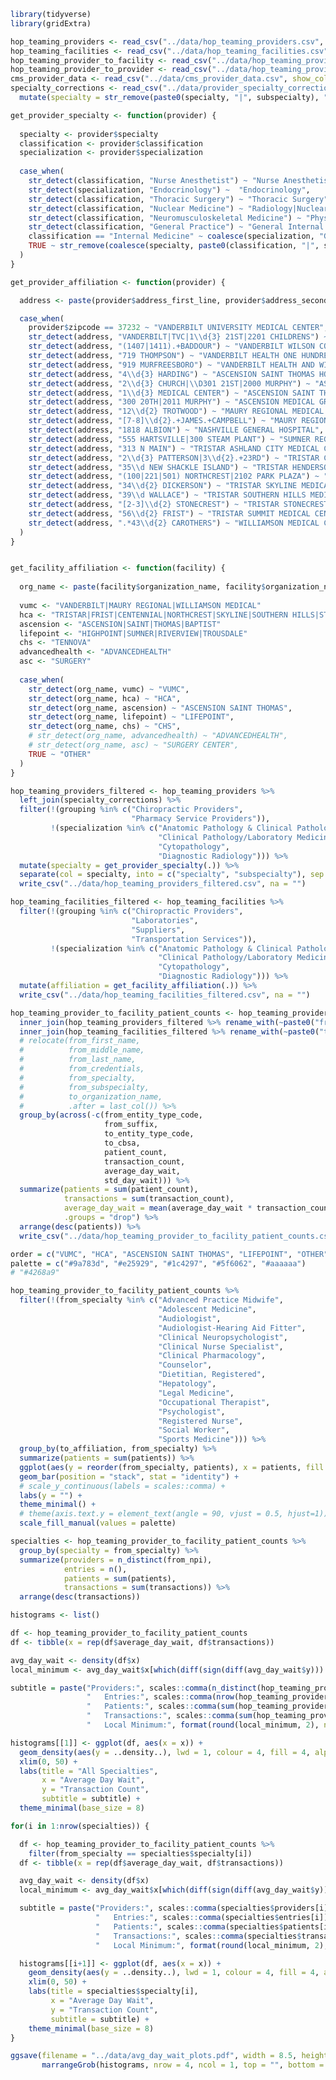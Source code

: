 ```r
library(tidyverse)
library(gridExtra)
```

```r
hop_teaming_providers <- read_csv("../data/hop_teaming_providers.csv", show_col_types = F)
hop_teaming_facilities <- read_csv("../data/hop_teaming_facilities.csv", show_col_types = F)
hop_teaming_provider_to_facility <- read_csv("../data/hop_teaming_provider_to_facility.csv", show_col_types = F)
hop_teaming_provider_to_provider <- read_csv("../data/hop_teaming_provider_to_provider.csv", show_col_types = F)
cms_provider_data <- read_csv("../data/cms_provider_data.csv", show_col_types = F)
specialty_corrections <- read_csv("../data/provider_specialty_corrections.csv",  show_col_types = F) %>%
  mutate(specialty = str_remove(paste0(specialty, "|", subspecialty), "\\|NA"))
```

```r
get_provider_specialty <- function(provider) {
  
  specialty <- provider$specialty 
  classification <- provider$classification
  specialization <- provider$specialization
  
  case_when(
    str_detect(classification, "Nurse Anesthetist") ~ "Nurse Anesthetist",
    str_detect(specialization, "Endocrinology") ~  "Endocrinology",
    str_detect(classification, "Thoracic Surgery") ~ "Thoracic Surgery",
    str_detect(classification, "Nuclear Medicine") ~ "Radiology|Nuclear Medicine",
    str_detect(classification, "Neuromusculoskeletal Medicine") ~ "Physical Medicine & Rehabilitation",
    str_detect(classification, "General Practice") ~ "General Internal Medicine",
    classification == "Internal Medicine" ~ coalesce(specialization, "General Internal Medicine"),
    TRUE ~ str_remove(coalesce(specialty, paste0(classification, "|", specialization)), "\\|NA")
  )
}

get_provider_affiliation <- function(provider) {

  address <- paste(provider$address_first_line, provider$address_second_line)

  case_when(
    provider$zipcode == 37232 ~ "VANDERBILT UNIVERSITY MEDICAL CENTER",
    str_detect(address, "VANDERBILT|TVC|1\\d{3} 21ST|2201 CHILDRENS") ~ "VANDERBILT UNIVERSITY MEDICAL CENTER",
    str_detect(address, "(1407|1411).+BADDOUR") ~ "VANDERBILT WILSON COUNTY HOSPITAL",
    str_detect(address, "719 THOMPSON") ~ "VANDERBILT HEALTH ONE HUNDRED OAKS",
    str_detect(address, "919 MURFREESBORO") ~ "VANDERBILT HEALTH AND WILLIAMSON MEDICAL CENTER WALK-IN CLINIC FRANKLIN",
    str_detect(address, "4\\d{3} HARDING") ~ "ASCENSION SAINT THOMAS HOSPITAL",
    str_detect(address, "2\\d{3} CHURCH|\\D301 21ST|2000 MURPHY") ~ "ASCENSION SAINT THOMAS HOSPITAL MIDTOWN",
    str_detect(address, "1\\d{3} MEDICAL CENTER") ~ "ASCENSION SAINT THOMAS RUTHERFORD HOSPITAL",
    str_detect(address, "300 20TH|2011 MURPHY") ~ "ASCENSION MEDICAL GROUP",
    str_detect(address, "12\\d{2} TROTWOOD") ~ "MAURY REGIONAL MEDICAL CENTER",
    str_detect(address, "[7-8]\\d{2}.+JAMES.+CAMPBELL") ~ "MAURY REGIONAL MEDICAL GROUP",
    str_detect(address, "1818 ALBION") ~ "NASHVILLE GENERAL HOSPITAL",
    str_detect(address, "555 HARTSVILLE|300 STEAM PLANT") ~ "SUMNER REGIONAL MEDICAL CENTER",
    str_detect(address, "313 N MAIN") ~ "TRISTAR ASHLAND CITY MEDICAL CENTER",
    str_detect(address, "2\\d{3} PATTERSON|3\\d{2}.+23RD") ~ "TRISTAR CENTENNIAL MEDICAL CENTER",
    str_detect(address, "35\\d NEW SHACKLE ISLAND") ~ "TRISTAR HENDERSONVILLE MEDICAL CENTER",
    str_detect(address, "(100|221|501) NORTHCREST|2102 PARK PLAZA") ~ "TRISTAR NORTHCREST MEDICAL CENTER",
    str_detect(address, "34\\d{2} DICKERSON") ~ "TRISTAR SKYLINE MEDICAL CENTER",
    str_detect(address, "39\\d WALLACE") ~ "TRISTAR SOUTHERN HILLS MEDICAL CENTER",
    str_detect(address, "[2-3]\\d{2} STONECREST") ~ "TRISTAR STONECREST MEDICAL CENTER",
    str_detect(address, "56\\d{2} FRIST") ~ "TRISTAR SUMMIT MEDICAL CENTER",
    str_detect(address, ".*43\\d{2} CAROTHERS") ~ "WILLIAMSON MEDICAL CENTER"
  )
}


get_facility_affiliation <- function(facility) {
  
  org_name <- paste(facility$organization_name, facility$organization_name_other)
    
  vumc <- "VANDERBILT|MAURY REGIONAL|WILLIAMSON MEDICAL"
  hca <- "TRISTAR|FRIST|CENTENNIAL|NORTHCREST|SKYLINE|SOUTHERN HILLS|STONECREST|PHYSICIANS PAVILION|SUMMIT"
  ascension <- "ASCENSION|SAINT|THOMAS|BAPTIST"
  lifepoint <- "HIGHPOINT|SUMNER|RIVERVIEW|TROUSDALE"
  chs <- "TENNOVA"
  advancedhealth <- "ADVANCEDHEALTH"
  asc <- "SURGERY"
  
  case_when(
    str_detect(org_name, vumc) ~ "VUMC",
    str_detect(org_name, hca) ~ "HCA",
    str_detect(org_name, ascension) ~ "ASCENSION SAINT THOMAS",
    str_detect(org_name, lifepoint) ~ "LIFEPOINT",
    str_detect(org_name, chs) ~ "CHS",
    # str_detect(org_name, advancedhealth) ~ "ADVANCEDHEALTH",
    # str_detect(org_name, asc) ~ "SURGERY CENTER",
    TRUE ~ "OTHER"
  )
}
```

```r
hop_teaming_providers_filtered <- hop_teaming_providers %>% 
  left_join(specialty_corrections) %>%
  filter(!(grouping %in% c("Chiropractic Providers",
                           "Pharmacy Service Providers")),
         !(specialization %in% c("Anatomic Pathology & Clinical Pathology",
                                 "Clinical Pathology/Laboratory Medicine",
                                 "Cytopathology",
                                 "Diagnostic Radiology"))) %>%
  mutate(specialty = get_provider_specialty(.)) %>%
  separate(col = specialty, into = c("specialty", "subspecialty"), sep = "\\|", fill = "right") %>%
  write_csv("../data/hop_teaming_providers_filtered.csv", na = "")
```

```r
hop_teaming_facilities_filtered <- hop_teaming_facilities %>% 
  filter(!(grouping %in% c("Chiropractic Providers", 
                           "Laboratories", 
                           "Suppliers",
                           "Transportation Services")),
         !(specialization %in% c("Anatomic Pathology & Clinical Pathology",
                                 "Clinical Pathology/Laboratory Medicine",
                                 "Cytopathology",
                                 "Diagnostic Radiology"))) %>%
  mutate(affiliation = get_facility_affiliation(.)) %>%
  write_csv("../data/hop_teaming_facilities_filtered.csv", na = "")
```

```r
hop_teaming_provider_to_facility_patient_counts <- hop_teaming_provider_to_facility %>% 
  inner_join(hop_teaming_providers_filtered %>% rename_with(~paste0("from_", .x)), by = "from_npi") %>%
  inner_join(hop_teaming_facilities_filtered %>% rename_with(~paste0("to_", .x)), by = "to_npi") %>%
  # relocate(from_first_name,
  #          from_middle_name,
  #          from_last_name,
  #          from_credentials,
  #          from_specialty,
  #          from_subspecialty,
  #          to_organization_name,
  #          .after = last_col()) %>%
  group_by(across(-c(from_entity_type_code,
                     from_suffix,
                     to_entity_type_code,
                     to_cbsa,
                     patient_count,
                     transaction_count, 
                     average_day_wait,
                     std_day_wait))) %>%
  summarize(patients = sum(patient_count), 
            transactions = sum(transaction_count),
            average_day_wait = mean(average_day_wait * transaction_count / sum(transaction_count)), 
            .groups = "drop") %>%
  arrange(desc(patients)) %>%
  write_csv("../data/hop_teaming_provider_to_facility_patient_counts.csv", na = "")
```

```r
order = c("VUMC", "HCA", "ASCENSION SAINT THOMAS", "LIFEPOINT", "OTHER")
palette = c("#9a783d", "#e25929", "#1c4297", "#5f6062", "#aaaaaa")
# "#4268a9"

hop_teaming_provider_to_facility_patient_counts %>%
  filter(!(from_specialty %in% c("Advanced Practice Midwife",
                                 "Adolescent Medicine",
                                 "Audiologist",
                                 "Audiologist-Hearing Aid Fitter",
                                 "Clinical Neuropsychologist",
                                 "Clinical Nurse Specialist",
                                 "Clinical Pharmacology",
                                 "Counselor",
                                 "Dietitian, Registered",
                                 "Hepatology",
                                 "Legal Medicine",
                                 "Occupational Therapist",
                                 "Psychologist",
                                 "Registered Nurse",
                                 "Social Worker",
                                 "Sports Medicine"))) %>%
  group_by(to_affiliation, from_specialty) %>%
  summarize(patients = sum(patients)) %>%
  ggplot(aes(y = reorder(from_specialty, patients), x = patients, fill = factor(to_affiliation, level = order))) +
  geom_bar(position = "stack", stat = "identity") +
  # scale_y_continuous(labels = scales::comma) +
  labs(y = "") +
  theme_minimal() +
  # theme(axis.text.y = element_text(angle = 90, vjust = 0.5, hjust=1)) +
  scale_fill_manual(values = palette) 
```

```r
specialties <- hop_teaming_provider_to_facility_patient_counts %>% 
  group_by(specialty = from_specialty) %>%
  summarize(providers = n_distinct(from_npi),
            entries = n(),
            patients = sum(patients),
            transactions = sum(transactions)) %>%
  arrange(desc(transactions))

histograms <- list()

df <- hop_teaming_provider_to_facility_patient_counts
df <- tibble(x = rep(df$average_day_wait, df$transactions))

avg_day_wait <- density(df$x)
local_minimum <- avg_day_wait$x[which(diff(sign(diff(avg_day_wait$y))) == 2) + 1][1]

subtitle = paste("Providers:", scales::comma(n_distinct(hop_teaming_provider_to_facility_patient_counts$from_npi)),
                 "   Entries:", scales::comma(nrow(hop_teaming_provider_to_facility_patient_counts)),
                 "   Patients:", scales::comma(sum(hop_teaming_provider_to_facility_patient_counts$patients)),
                 "   Transactions:", scales::comma(sum(hop_teaming_provider_to_facility_patient_counts$transactions)),
                 "   Local Minimum:", format(round(local_minimum, 2), nsmall = 2), "days")

histograms[[1]] <- ggplot(df, aes(x = x)) +
  geom_density(aes(y = ..density..), lwd = 1, colour = 4, fill = 4, alpha = 0.25) +
  xlim(0, 50) +
  labs(title = "All Specialties", 
       x = "Average Day Wait", 
       y = "Transaction Count",
       subtitle = subtitle) +
  theme_minimal(base_size = 8)

for(i in 1:nrow(specialties)) {

  df <- hop_teaming_provider_to_facility_patient_counts %>%
    filter(from_specialty == specialties$specialty[i])
  df <- tibble(x = rep(df$average_day_wait, df$transactions))

  avg_day_wait <- density(df$x)
  local_minimum <- avg_day_wait$x[which(diff(sign(diff(avg_day_wait$y))) == 2) + 1][1]

  subtitle = paste("Providers:", scales::comma(specialties$providers[i]),
                   "   Entries:", scales::comma(specialties$entries[i]),
                   "   Patients:", scales::comma(specialties$patients[i]),
                   "   Transactions:", scales::comma(specialties$transactions[i]),
                   "   Local Minimum:", format(round(local_minimum, 2), nsmall = 2), "days")

  histograms[[i+1]] <- ggplot(df, aes(x = x)) +
    geom_density(aes(y = ..density..), lwd = 1, colour = 4, fill = 4, alpha = 0.25) +
    xlim(0, 50) +
    labs(title = specialties$specialty[i], 
         x = "Average Day Wait", 
         y = "Transaction Count",
         subtitle = subtitle) +
    theme_minimal(base_size = 8)
}

ggsave(filename = "../data/avg_day_wait_plots.pdf", width = 8.5, height = 11, units = "in", 
       marrangeGrob(histograms, nrow = 4, ncol = 1, top = "", bottom = "", left = "", right = ""))
```
